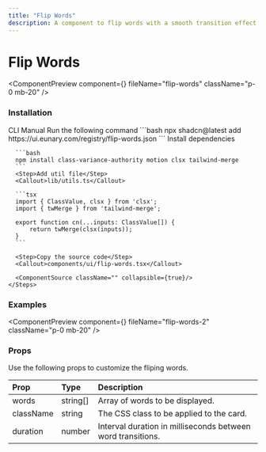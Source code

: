 ```yaml
---
title: "Flip Words"
description: A component to flip words with a smooth transition effect.
---
```


# Flip Words

<ComponentPreview component={<FlipWordsDemo />} fileName="flip-words" className="p-0 mb-20" />

### Installation

<Tabs defaultValue="manual">
  <TabsList>
    <TabsTrigger value="cli">CLI</TabsTrigger>
    <TabsTrigger value="manual">Manual</TabsTrigger>
  </TabsList>

  <TabsContent value="cli">
    <Steps>
      <Step>Run the following command</Step>
      ```bash
      npx shadcn@latest add https://ui.eunary.com/registry/flip-words.json
      ```
    </Steps>
  </TabsContent>

  <TabsContent value="manual">
    <Steps>
      <Step>Install dependencies</Step>

      ```bash
      npm install class-variance-authority motion clsx tailwind-merge
      ```
      <Step>Add util file</Step>
      <Callout>lib/utils.ts</Callout>

      ```tsx
      import { ClassValue, clsx } from 'clsx';
      import { twMerge } from 'tailwind-merge';

      export function cn(...inputs: ClassValue[]) {
          return twMerge(clsx(inputs));
      }
      ```

      <Step>Copy the source code</Step>
      <Callout>components/ui/flip-words.tsx</Callout>
     
      <ComponentSource className="" collapsible={true}/>
    </Steps>
  </TabsContent>
</Tabs>

### Examples

<ComponentPreview component={<FlipWordsDemo2 />} fileName="flip-words-2" className="p-0 mb-20" />


### Props

Use the following props to customize the fliping words.

| Prop                | Type                     | Description                                        |
| :------------------ | :----------------------- | :------------------------------------------------- |
| <Callout>words</Callout>          | <Callout>string[]</Callout>          | Array of words to be displayed. |
| <Callout>className</Callout>         | <Callout>string</Callout>         | The CSS class to be applied to the card.           |
| <Callout>duration</Callout>         | <Callout>number</Callout>         | Interval duration in milliseconds between word transitions.           |

<ExploreComponents currentComponent="flip-words" />